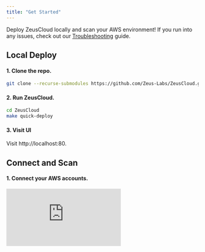 ```yaml
---
title: "Get Started"
---
```


Deploy ZeusCloud locally and scan your AWS environment! If you run into any issues, check out our <a href="../community_and_support/troubleshooting">Troubleshooting</a> guide.


<h2>Local Deploy</h2>

#### 1. Clone the repo.
```bash Bash
git clone --recurse-submodules https://github.com/Zeus-Labs/ZeusCloud.git
```
#### 2. Run ZeusCloud.
```bash Bash
cd ZeusCloud
make quick-deploy
```
#### 3. Visit UI
Visit http://localhost:80.


<h2>Connect and Scan</h2>

#### 1. Connect your AWS accounts. 

<div style={{position: 'relative', paddingBottom: '64.63195691202873%', height: 0}}><iframe src="https://www.loom.com/embed/679c67bf656c4fa785e44b6dc8d82e55" frameBorder={0} webkitallowfullscreen mozallowfullscreen allowFullScreen style={{position: 'absolute', top: 0, left: 0, width: '100%', height: '100%'}} /></div>

Navigate to `Settings > Add new account`. You will be asked to fill in credentials for the AWS account you would like to scan.

To do so, create a new IAM user in the account. Attach the <a href="https://docs.aws.amazon.com/IAM/latest/UserGuide/access_policies_job-functions.html#jf_security-auditor">SecurityAudit</a> policy to the user. <a href="https://docs.aws.amazon.com/IAM/latest/UserGuide/id_credentials_access-keys.html">Create an access key</a> for the user.

Fill in the `Account Name` with whatever identifier you would like. Fill in the `AWS Access Key ID` and `AWS Secret Access Key` you just created. Optionally, change the default region.

We will soon be adding additional ways for ZeusCloud to connect to your AWS account (e.g. through IAM roles).

#### 2. Wait for ZeusCloud to scan. 

Once you connect your account(s), ZeusCloud will scan them and run various security rules. The `Scan Status` should read `In Progress` for your added account. This process may take 10-15 minutes. Reference the docker compose logs to check if progress is being made.

## Explore ZeusCloud findings

At the end of the scan, ZeusCloud rules will be run. Check out the `Rules` tab for a catalog of the security rules. Navigate to the `Alerts` tab to see findings for misconfiguration and attack path rules. Check your compliance posture for various frameworks in the `Compliance` tab.


